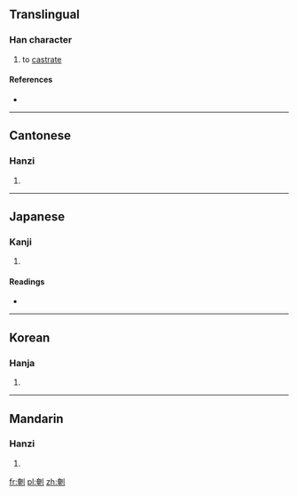 ==Translingual==

===Han character===
{{Han char|rn=18|rad=刀|as=08|sn=10|four=|canj=大山中弓 (KULN)|ids=⿰[[奄]][[刂]]}}

# to [[castrate]]

====References====
* {{Han ref|kx=0141.411|hdz=10343.181|uh=5266|ud=21094}}

----

==Cantonese==

===Hanzi===
{{yue-hanzi|jyut=[[jim1]]|y=yim1}}

# {{defn|lang=yue|sort=刀08}}

----

==Japanese==

===Kanji===
{{ja-kanji|grade=|rs=刀08}}

# {{defn|lang=ja|sort=刀08}}

====Readings====
* {{ja-readings|on=[[えん]] (en)|kun=[[おおう]] (oou)}}

----

==Korean==

===Hanja===
{{ko-hanja|hangeul=엄|rv=eom|mr=ŏm|y=em}}

# {{defn|lang=ko|sort=刀08}}

----

==Mandarin==

===Hanzi===
{{cmn-hanzi|pin=[[yān]] ([[yan1]]), [[tuán]] ([[tuan2]]), [[zhì]] ([[zhi4]])|wg=yen<sup>1</sup>, t'uan<sup>2</sup>, chih<sup>4</sup>}}

# {{defn|lang=cmn|sort=刀08}}

[[fr:剦]]
[[pl:剦]]
[[zh:剦]]